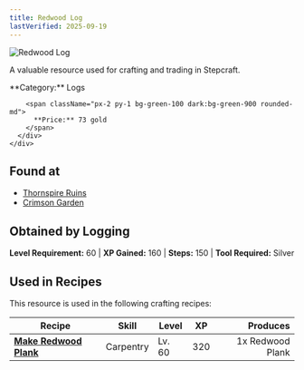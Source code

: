 ```yaml
---
title: Redwood Log
lastVerified: 2025-09-19
---
```


<div className="flex items-start gap-6 mb-8">
  <div className="flex-shrink-0">
    <img src="/assets/resources/woodcutting/redwood_log.png" alt="Redwood Log" className="w-24 h-24 border rounded-lg" />
  </div>
  <div className="flex-1">
    <div className="space-y-2">
      <p className="text-lg text-muted-foreground">A valuable resource used for crafting and trading in Stepcraft.</p>
      <div className="flex flex-wrap gap-4 text-sm">
        <span className="px-2 py-1 bg-blue-100 dark:bg-blue-900 rounded-md">
          **Category:** Logs
        </span>
        
        <span className="px-2 py-1 bg-green-100 dark:bg-green-900 rounded-md">
          **Price:** 73 gold
        </span>
      </div>
    </div>
  </div>
</div>

## Found at

- [Thornspire Ruins](/docs/map/individual/thornspire_ruins)
- [Crimson Garden](/docs/map/individual/crimson_garden)

## Obtained by Logging

**Level Requirement:** 60 | **XP Gained:** 160 | **Steps:** 150 | **Tool Required:** Silver

## Used in Recipes

This resource is used in the following crafting recipes:

| Recipe                                                             | Skill     | Level  | XP  |         Produces |
| ------------------------------------------------------------------ | --------- | ------ | --- | ---------------: |
| **[Make Redwood Plank](/docs/resources/individual/redwood_plank)** | Carpentry | Lv. 60 | 320 | 1x Redwood Plank |
